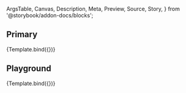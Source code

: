 <!-- @prettier -->

  ArgsTable,
  Canvas,
  Description,
  Meta,
  Preview,
  Source,
  Story,
} from '@storybook/addon-docs/blocks';


<Meta title="Atoms/Select" component={Select} argTypes={argTypes} />

<Description of={Select} />

## Primary

<Canvas>
  <Story name="Primary" args={{}}>
    {Template.bind({})}
  </Story>
</Canvas>

## Playground

<Canvas isColumn>
  <Source language="jsx" story="Playground" />
  <Story name="Playground" args={{}}>
    {Template.bind({})}
  </Story>
  <ArgsTable story="Playground" />
</Canvas>
